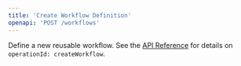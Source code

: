 ```yaml
---
title: 'Create Workflow Definition'
openapi: 'POST /workflows'
---
```


Define a new reusable workflow. See the [API Reference](/api-reference/introduction) for details on `operationId: createWorkflow`.
